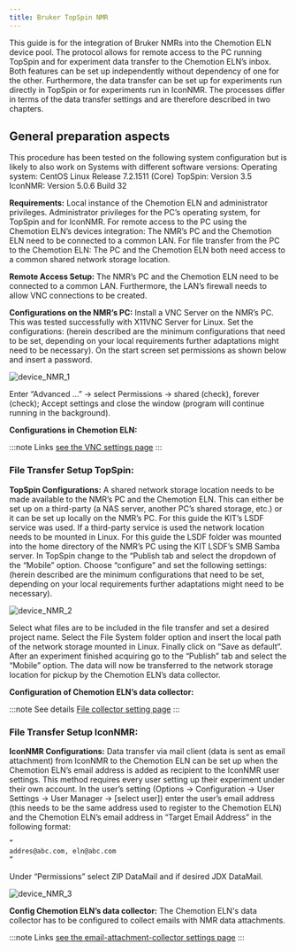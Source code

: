 ```yaml
---
title: Bruker TopSpin NMR
---
```


This guide is for the integration of Bruker NMRs into the Chemotion ELN device pool. The protocol allows for remote access to the PC running TopSpin and for experiment data transfer to the Chemotion ELN’s inbox. Both features can be set up independently without dependency of one for the other. Furthermore, the data transfer can be set up for experiments run directly in TopSpin or for experiments run in IconNMR. The processes differ in terms of the data transfer settings and are therefore described in two chapters.

## General preparation aspects

This procedure has been tested on the following system configuration but is likely to also work on Systems with different software versions:
Operating system: CentOS Linux Release 7.2.1511 (Core)
TopSpin: Version 3.5
IconNMR: Version 5.0.6 Build 32

<b>Requirements:</b>
Local instance of the Chemotion ELN and administrator privileges. Administrator privileges
for the PC’s operating system, for TopSpin and for IconNMR. For remote access to
the PC using the Chemotion ELN’s devices integration: The NMR’s PC and the Chemotion
ELN need to be connected to a common LAN. For file transfer from the PC to the Chemotion
ELN: The PC and the Chemotion ELN both need access to a common shared network storage
location.

<b>Remote Access Setup:</b>
The NMR’s PC and the Chemotion ELN need to be connected to a common LAN. Furthermore,
the LAN’s firewall needs to allow VNC connections to be created.

<b>Configurations on the NMR’s PC:</b>
Install a VNC Server on the NMR’s PC. This was tested successfully with X11VNC Server
for Linux. Set the configurations: (herein described are the minimum configurations
that need to be set, depending on your local requirements further adaptations might
need to be necessary). On the start screen set permissions as shown below and insert
a password.

![device_NMR_1](/img/device_NMR_1.png)

Enter “Advanced …” -> select Permissions -> shared (check), forever (check); Accept settings and close the window (program will continue running in the background).

<b>Configurations in Chemotion ELN:</b>

:::note Links
[see the VNC settings page](../../install_configure/configuration#vnc)
:::

### File Transfer Setup TopSpin:

<b>TopSpin Configurations:</b> A shared network storage location needs to be made
available to the NMR’s PC and the Chemotion ELN. This can either be set up on a
third-party (a NAS server, another PC’s shared storage, etc.) or it can be set
up locally on the NMR’s PC. For this guide the KIT’s LSDF service was used. If a
third-party service is used the network location needs to be mounted in Linux.
For this guide the LSDF folder was mounted into the home directory of the NMR’s
PC using the KIT LSDF’s SMB Samba server. In TopSpin change to the “Publish tab
and select the dropdown of the “Mobile” option. Choose “configure” and set the
following settings: (herein described are the minimum configurations that need
to be set, depending on your local requirements further adaptations might need
to be necessary).

![device_NMR_2](/img/device_NMR_2.png)

Select what files are to be included in the file transfer and set a desired project name. Select the File System folder
option and insert the local path of the network storage mounted in Linux. Finally click on “Save as default”.
After an experiment finished acquiring go to the “Publish” tab and select the “Mobile” option. The data will now be
transferred to the network storage location for pickup by the Chemotion ELN’s data collector.

<b>Configuration of Chemotion ELN’s data collector:</b>

:::note See details
[File collector setting page](../../install_configure/configuration#file-collection)
:::

### File Transfer Setup IconNMR:

<b>IconNMR Configurations:</b> Data transfer via mail client (data is sent as email attachment) from IconNMR to
the Chemotion ELN can be set up when the Chemotion ELN’s email address is added as recipient to the IconNMR user
settings. This method requires every user setting up their experiment under their own account. In the user’s
setting (Options -> Configuration -> User Settings -> User Manager -> [select user]) enter the user’s email address
(this needs to be the same address used to register to the Chemotion ELN) and the Chemotion ELN’s email address in
“Target Email Address” in the following format:

```sh
“
addres@abc.com, eln@abc.com
“

```

Under “Permissions” select ZIP DataMail and if desired JDX DataMail.

![device_NMR_3](/img/device_NMR_3.png)

<b>Config Chemotion ELN’s data collector:</b> The Chemotion ELN's data collector has to be configured to collect
emails with NMR data attachments.

:::note Links
[see the email-attachment-collector settings page](../../install_configure/configuration#vnc#file-collector)
:::
